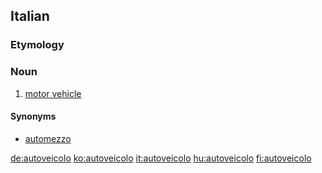 ==Italian==

===Etymology===
{{prefix|auto|veicolo|lang=it}}

===Noun===
{{wikipedia|lang=it}}
{{it-noun|m}}

# [[motor vehicle]]

====Synonyms====
* [[automezzo]]

[[de:autoveicolo]]
[[ko:autoveicolo]]
[[it:autoveicolo]]
[[hu:autoveicolo]]
[[fi:autoveicolo]]